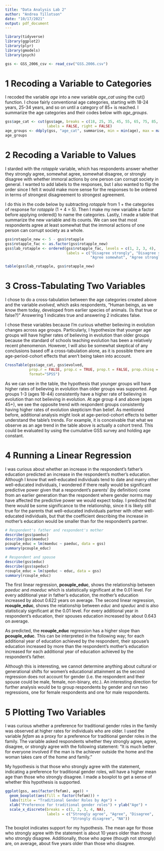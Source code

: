 ```yaml
---
title: "Data Analysis Lab 2"
author: "Andrea Tillotson"
date: "10/17/2021"
output: pdf_document
---
```


```r
library(tidyverse)
library(ggplot2)
library(plyr)
library(gmodels)
library(psych)

gss <- GSS_2006_csv <- read_csv("GSS.2006.csv")
```

# 1 Recoding a Variable to Categories

I recoded the variable *age* into a new variable *age_cat* using the cut() function. I chose fairly conventional age categories, starting with 18-24 years, 25-34 years, and so on until a category of 85+ is reached. I summarize the age categories and their codes below with *age_groups*.

```r
gss$age_cat <- cut(gss$age, breaks = c(18, 25, 35, 45, 55, 65, 75, 85, 90),
                   labels = FALSE, right = FALSE)
age_groups <- ddply(gss, "age_cat", summarise, min = min(age), max = max(age))
age_groups

```

# 2 Recoding a Variable to Values

I starded with the *rotapple* variable, which has respondents answer whether they strongly agree, somewhat agree, somewhat disagree, or strongly disagree with whether immoral actions by one person can corrupt society in general. I wanted to add labels to the responses, but I also wanted to flip the order since I felt it would make more sense for the responses to be ordered in terms of strongest disagreement to strongest agreement.

I do this in the code below by subtracting *rotapple* from 1 + the categories of response for *rotapple* (1 + 4 = 5). Then I make my new variable a factor before applying ordered() to name the categories. Lastly, I made a table that summarize the new variable and its counts. We can see that most respondents agree at least somewhat that the immoral actions of one person can corrupt society as a whole.

```r
gss$rotapple_new <- 5 - gss$rotapple
gss$rotapple_fac <- as.factor(gss$rotapple_new)
gss$lab_rotapple <- ordered(gss$rotapple_fac, levels = c(1, 2, 3, 4),
                            labels = c("Disagree strongly", "Disagree somewhat",
                                       "Agree somewhat", "Agree strongly"))

table(gss$lab_rotapple, gss$rotapple_new)
```

# 3 Cross-Tabulating Two Variables

I chose to do a cross-tabulation between the age categories created above and the variable *evolved*, which asks respondents, "Human beings, as we know them today, developed from earlier species of animals. (Is that true or false?)" Answering 1 indicates true and answering 2 indicates false.

I chose these variables because I'm curious whether believing in evolution changes across age groups. Particularly, I hypothesize that younger age groups will have higher rates of believing in evolution than older groups because the standard of schools teaching evolution has been a relatively recent phenomenon. However, I will also be somewhat skeptical of any conclusions based off a cross-tabulation alone, as it is possible there are age-period-cohort effects that aren't being taken into account.

```r
CrossTable(gss$age_cat, gss$evolved,
           prop.r = FALSE, prop.c = TRUE, prop.t = FALSE, prop.chisq = FALSE,
           format="SPSS")
```

As we can see in the table, the hypothesis that younger groups will have higher rates of believing in evolution than older groups was supported. Age groups 1-3 (ages 18-44) consistently have a higher rate of believing in evolution than not believing in evolution. At age group 4 and above (ages 45+), we see the opposite trend with respondent groups consistently having higher rates of evolution skepticism than belief. As mentioned before, additional analysis might look at age-period-cohort effects to better understand the table's trends. For example, it is conceivable that what we observe as an age trend in the table above is actually a cohort trend. This could be evaluated by using the cumulative GSS survey and holding age constant.

# 4 Running a Linear Regression

I was curious about whether an increase in the respondent's father's education predicted an increase in the respondent's  mother's education. Although I know that well-educated individuals tend to date and marry other well-educated individuals, I wondered if there really would be significant predictive power given that a respondent's parents' (by definition) come from an earlier generation than the respondent where gender norms may have affected the predictive power we would expect today. I predicted that there would be some significance to the relationship, since it is likely still true for the parents that well-educated individuals partner with other well-educated individuals, but that the coefficient describing the increase in mother's education would be smaller than for the respondent's partner.

```r
# Respondent's father and respondent's mother
describe(gss$paeduc)
describe(gss$maeduc)
pcouple_educ = lm(maeduc ~ paeduc, data = gss)
summary(pcouple_educ)
```

```r
# Respondent and spouse
describe(gss$educ)
describe(gss$speduc)
rcouple_educ = lm(speduc ~ educ, data = gss)
summary(rcouple_educ)
```
The first linear regression, **pcouple_educ**, shows the relationship between *paeduc* and *maeduc* which is statistically significant at the 0.01 level. For every additional year in father's education, the mother's education increased by about 0.622 years on average. The second linear regression, **rcouple_educ**, shows the relationship between *educ* and *speduc* and is also statisticaly significant at the 0.01 level. For every additional year in respondent's education, their spouses education increased by about 0.643 on average.

As predicted, the **rcouple_educ** regression has a higher slope than **pcouple_educ**. This can be interpreted in the following way; for each additional year of education achieved by the respondent, their spouse's education increased by more than the respondent's mother's education increased for each additional year of education achieved by the respondent's father.

Although this is interesting, we cannot determine anything about cultural or generational shifts for women's educational attainment as the second regression does not account for gender (i.e. the respondent and their spouse could be male, female, non-binary, etc.). An interesting direction for further analysis would be to group respondents by gender and run two regressions, one for female respondents and one for male respondents.

# 5 Plotting Two Variables

I was curious whether a preference for traditional gender roles in the family was observed at higher rates for individuals who are older. I used the variable *fefam* as a proxy for a preference for traditional gender roles in the family. The variable asked respondents whether they strongly agree, agree, disagree, or strongly agree with the following statement: "It is much better for everyone involved if the man is the achiever outside the home and the woman takes care of the home and family."

My hypothesis is that those who strongly agree with the statement, indicating a preference for traditional gender roles, will have a higher mean age than those who strongly disagree. I made a boxplot to get a sense of whether this hypothesis is supported.

```r
ggplot(gss, aes(factor(fefam), age)) +
  geom_boxplot(aes(fill = factor(fefam))) +
  labs(title = "Traditional Gender Roles by Age") +
  xlab("Preference for traditional gender roles") + ylab("Age") +
  scale_x_discrete(breaks = c(1, 2, 3, 4, NA),
                   labels = c("Strongly agree", "Agree", "Disagree", 
                              "Strongly disagree", "NA"))
```

The boxplot indicates support for my hypothesis. The mean age for those who strongly agree with the statement is about 10 years older than those who strongly disagree. Additionally, those who agree (though not strongly) are, on average, about five years older than those who disagree.